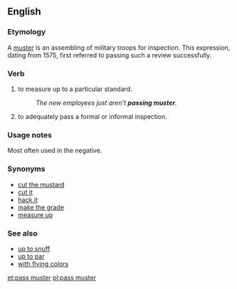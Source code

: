 ==English==

===Etymology===
A [[muster]] is an assembling of military troops for inspection.  This expression, dating from 1575, first referred to passing such a review successfully.

===Verb===
{{en-verb|inf=to [[pass]] [[muster]]|passes muster|passing muster|passed muster}}

# {{idiomatic}} to measure up to a particular standard.
#: ''The new employees just aren't '''passing muster'''.''
# {{idiomatic}} to adequately pass a formal or informal inspection.

===Usage notes===
Most often used in the negative.

===Synonyms===
* [[cut the mustard]]
* [[cut it]]
* [[hack it]]
* [[make the grade]]
* [[measure up]]

===See also===
* [[up to snuff]]
* [[up to par]]
* [[with flying colors]]

[[et:pass muster]]
[[pl:pass muster]]